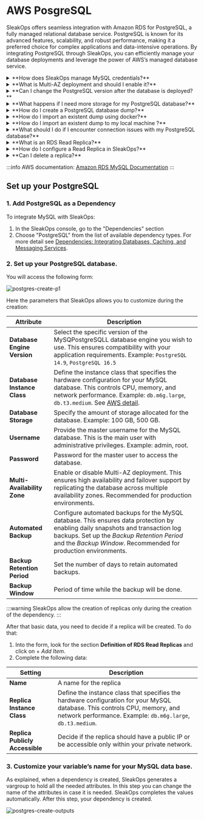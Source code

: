 
# AWS PosgreSQL

SleakOps offers seamless integration with Amazon RDS for PostgreSQL, a fully managed relational database service. PostgreSQL is known for its advanced features, scalability, and robust performance, making it a preferred choice for complex applications and data-intensive operations. By integrating PostgreSQL through SleakOps, you can efficiently manage your database deployments and leverage the power of AWS’s managed database service.

<details>
<summary>
**How does SleakOps manage MySQL credentials?**
</summary>
When you create a MySQL dependency in SleakOps, it automatically generates a Vargroup for your database. This Variable Group securely stores the MySQL credentials and other important configuration details, such as the database endpoint and user access information. You’ll be able of manage them from  [Vargroups](/vargroups/index) section.
</details>

<details>
<summary>
**What is Multi-AZ deployment and should I enable it?**
</summary>
Multi-AZ (Availability Zone) deployment ensures high availability and failover support by replicating your database in another availability zone. It’s recommended for production environments to prevent downtime. Keep in mind that it increases costs.
</details>

<details>
<summary>
**Can I change the PostgreSQL version after the database is deployed?**
</summary>
No, the database engine version cannot be changed after deployment. You would need to create a new PostgreSQL instance with the desired version and migrate your data. Or change it manually into the AWS Console.
</details>

<details>
<summary>
**What happens if I need more storage for my PostgreSQL database?**
</summary>
You can adjust the storage size when configuring your database. If you need more storage after deployment, SleakOps allows you to scale the storage size without downtime.
</details>

<details>
<summary>
**How do I create a PostgreSQL database dump?** 
</summary>
To create a dump of your PostgreSQL database:
  1. **Run the `pg_dump` Command**:  
```
sh
pg_dump -h POSTGRESQL_ADDRESS -U POSTGRESQL_USERNAME -W > dump.sql
```
Replace `POSTGRESQL_ADDRESS`, `POSTGRESQL_USERNAME`, and `dump.sql` with the appropriate values.
  2. Consult Documentation: For more information on how to create a dump, refer to the official [PostgreSQL documentation.](https://www.postgresql.org/docs/current/app-pgdump.html).
</details>

<details>
<summary>
**How do I import an existent dump using docker?**
</summary>
To import a database dump into your PostgreSQL RDS instance:  
  1. **Connect to the VPN**: Ensure you are connected to the VPN of the AWS account where the RDS instance is located.
  2. **Run Docker Container** (Recommended): 
    - Install Docker on your local machine if not already installed.  
    - Run a PostgreSQL Docker container with the following command:
    ```
    sh
    docker run -it --name postgresql-container -v ./initial_data/:/tmp/data/ -e POSTGRESQL_ROOT_PASSWORD=POSTGRESQL_PASSWORD -d postgres bash
    ```
    - Attach to the container’s terminal:
    ```
    sh
    docker exec -t -i postgresql-container bash
    ```
    - Import the dump file:
    ```
    pg_dump -h POSTGRESQL_ADDRESS -U POSTGRESQL_USERNAME -W  < /tmp/data/dump.sql
    ```
    Replace `POSTGRESQL_ADDRESS`, `POSTGRESQL_USERNAME`, and `dump.sql` with your specific details.
</details>

<details>
<summary>
**How do I import an existent dump to my local machine ?**
</summary>
Alternatively, you can use a PostgreSQL client installed on your local machine to import the dump.
```
sh
psql -h POSTGRESQL_ADDRESS -U POSTGRESQL_USERNAME -W -f /tmp/data/dump.sql
```  
</details>

<details>
<summary>
**What should I do if I encounter connection issues with my PostgreSQL database?**
</summary>
Check the following:
- Ensure the database endpoint, username, and password are correct.
- Verify that your firewall rules allow access.
- Ensure the database is running and has enough resources (CPU, memory).
Otherwise, contact us. 
</details>

<details>
<summary>
**What is an RDS Read Replica?**
</summary>
An RDS Read Replica is a read-only copy of your primary database instance in Amazon RDS. It helps distribute read-heavy workloads and improves the performance and scalability of your database by offloading read operations from the primary database.  
RDS Read Replicas are ideal when you need to:  
- Offload read-heavy operations from your primary instance.
- Scale your read operations as your application grows.
- Distribute database reads across multiple geographic locations.
- Have a backup solution that can quickly be promoted to a primary instance in case of failure.
:::info
Keep in mind that Read replicas have a delay performing updates.
:::
</details>

<details>
<summary>
**How do I configure a Read Replica in SleakOps?**
</summary>
In SleakOps, when creating a read replica for your RDS database, you will need to provide the following information:
- **Name** of the replica
- **Replica Instance Class**, which determines the instance type for the replica.
- **Replica Publicly Accessible**, to decide if the replica should have a public IP or be accessible only within your private network.
</details>

<details>
<summary>
**Can I delete a replica?** 
</summary>
At the moment, the only way is to delete the dependency. 
</details>

:::info
AWS documentation: [Amazon RDS MySQL Documentation](https://docs.aws.amazon.com/AmazonRDS/latest/UserGuide/CHAP_PostgreSQL.html)
:::

## Set up your PostgreSQL
### 1. Add PostgreSQL as a Dependency
To integrate MySQL with SleakOps:
1. In the SleakOps console, go to the "Dependencies" section
2. Choose "PostgreSQL" from the list of available dependency types. 
For more detail see [Dependencies: Integrating Databases, Caching, and Messaging Services](/dependency/index).

### 2. Set up your PostgreSQL database.
You will access the following form:

<Zoom overlayBgColorEnd="rgba(255, 255, 255, 0.8)">
<img
    src="/img/dependency/postgres/postgres-create-p1.png"
    alt="postgres-create-p1"
/>
</Zoom>

Here the parameters that SleakOps allows you to customize during the creation:

| **Attribute** | **Description** |
| --- | --- |
| **Database Engine Version** | Select the specific version of the MySQPostgreSQLL database engine you wish to use. This ensures compatibility with your application requirements. Example: `PostgreSQL 14.9`, `PostgreSQL 16.5` |
| **Database Instance Class** | Define the instance class that specifies the hardware configuration for your MySQL database. This controls CPU, memory, and network performance.  Example: `db.m6g.large`, `db.t3.medium`. See [AWS detail](https://aws.amazon.com/es/rds/instance-types/). |
| **Database Storage** | Specify the amount of storage allocated for the database. Example: 100 GB, 500 GB. |
| **Username** | Provide the master username for the MySQL database. This is the main user with administrative privileges. Example: admin, root. |
| **Password** | Password for the master user to access the database. |
| **Multi-Availability Zone** | Enable or disable Multi-AZ deployment. This ensures high availability and failover support by replicating the database across multiple availability zones. Recommended for production environments. |
| **Automated Backup** | Configure automated backups for the MySQL database. This ensures data protection by enabling daily snapshots and transaction log backups.  Set up the _Backup Retention Period_ and the _Backup Window_. Recommended for production environments. |
| **Backup Retention Period** | Set the number of days to retain automated backups. |
| **Backup Window** | Period of time while the backup will be done.  |

:::warning
SleakOps allow the creation of replicas only during the creation of the dependency.
:::

After that basic data, you need to decide if a replica will be created. To do that: 
1. Into the form, look for the section **Definition of RDS Read Replicas** and click on + _Add Item_.
2. Complete the following data: 

| **Setting** | **Description** |
| --- | --- |
| **Name** | A name for the replica |
| **Replica Instance Class** | Define the instance class that specifies the hardware configuration for your MySQL database. This controls CPU, memory, and network performance.  Example: `db.m6g.large`, `db.t3.medium`. |
| **Replica Publicly Accessible** | Decide if the replica should have a public IP or be accessible only within your private network. |

### 3. Customize your variable’s name for your MySQL data base.

As explained, when a dependency is created, SleakOps generates a vargroup to hold all the needed attributes. 
In this step you can change the name of the attributes in case it is needed. 
SleakOps completes the values automatically. 
After this step, your dependency is created.

<Zoom overlayBgColorEnd="rgba(255, 255, 255, 0.8)">
<img
    src="/img/dependency/postgres/postgres-create-outputs.png"
    alt="postgres-create-outputs"
/>
</Zoom>
